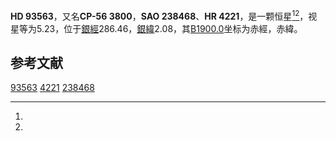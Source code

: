 {{Starbox begin
| name = HD 93563
}}
{{Starbox observe
| epoch = [[J2000.0|J2000.0]]
| constell = {{星座名待查}}<ref name=SIMBAD>{{cite web
 | url=http://simbad.u-strasbg.fr/simbad/sim-id?Ident=HR+4221
 | title =Pulsating variable Star
 | publisher=Centre de Données astronomiques de Strasbourg
 | work=SIMBAD
 | accessdate=2012-07-13}}</ref><ref name=DATA>{{cite web
 | url=http://vizier.u-strasbg.fr/viz-bin/VizieR-5?-out.add=.&-source=5050&-corr=PK=HR&-out.max=9999&HR=4221
 | title=VizieR Detailed Page
 | accessdate=2012-07-13
 | archive-date=2016-03-04
 | archive-url=https://web.archive.org/web/20160304202521/http://vizier.u-strasbg.fr/viz-bin/VizieR-5?-out.add=.&-source=5050&-corr=PK=HR&-out.max=9999&HR=4221
 | dead-url=no
 }}</ref>
| 星官 = 
| ra = {{RA|10|46|57.5}}<ref name=SIMBAD /><ref name=DATA />
| dec = {{DEC|-56|45|26}}<ref name=SIMBAD /><ref name=DATA />
| appmag_v = 5.23<ref name=SIMBAD /><ref name=DATA />
}}
{{Starbox character
| class = B8-9IIIe<ref name=SIMBAD /><ref name=DATA />
| b-v = -0.08<ref name=SIMBAD /><ref name=DATA />
| u-b = -0.33<ref name=SIMBAD /><ref name=DATA />
| r-i = <ref name=SIMBAD /><ref name=DATA />
| variable = 
}}
{{Starbox astrometry
| radial_v = -0.33
| prop_mo_ra = 31
| parallax = 
| p_error = 
}}
{{Starbox catalog
| names =CP-56 3800，[[SAO星表|SAO]] 238468，[[HD星表|HD]] 93563，[[HR星表|HR]] 4221}}
{{Starbox reference |Simbad=HR+4221}}
{{Starbox end}}

'''HD 93563'''，又名'''CP-56 3800'''，'''SAO 238468'''、'''HR 4221'''，是一颗恒星<ref name=SIMBAD /><ref name=DATA />，视星等为5.23，位于[[銀道座標系|銀經]]286.46，[[銀道座標系|銀緯]]2.08，其[[B1900.0|B1900.0]]坐标为赤經{{RA|10|42|55.3}}，赤緯{{DEC|-56|2.08|48}}。

== 参考文献 ==
{{reflist}}

{{star-stub}}

[[Category:HD和HDE天體|93563]]
[[Category:HR天體|4221]]
[[Category:SAO天體|238468]]